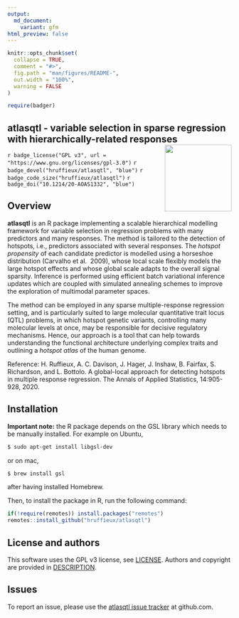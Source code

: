 ```yaml
---
output:
  md_document:
    variant: gfm
html_preview: false
---
```


<!-- README.md is generated from README.Rmd. Please edit that file -->
<!-- First time: run usethis::use_readme_rmd() to create a pre-commit hook that 
prevents from committing if the README.Rmd has changed, but has not been 
re-knitted to generate an updated README.md -->

```r
knitr::opts_chunk$set(
  collapse = TRUE,
  comment = "#>",
  fig.path = "man/figures/README-",
  out.width = "100%",
  warning = FALSE
)
```


```r
require(badger)
```


## atlasqtl - variable selection in sparse regression with hierarchically-related responses <img src="man/figures/atlasqtl_logo.png" align="right" height="150"/>

<!-- Run for the R CMD checks, run usethis::use_github_actions() to set up the pipeline, possibly modify the .yaml file and then: -->
<!-- `r badge_github_actions("hruffieux/atlasqtl")` # TODO. not enabled yet, needs pre-install of GSL lib for windows -->
<!-- `r badge_travis("hruffieux/atlasqtl")` -->
`r badge_license("GPL v3", url = "https://www.gnu.org/licenses/gpl-3.0")`
`r badge_devel("hruffieux/atlasqtl", "blue")`
`r badge_code_size("hruffieux/atlasqtl")`
`r badge_doi("10.1214/20-AOAS1332", "blue")`

## Overview

**atlasqtl** is an R package implementing a scalable hierarchical modelling 
framework for variable selection in regression problems with many predictors and 
many responses. The method is tailored to the detection of hotspots, i.e., 
predictors associated with several responses. The *hotspot propensity* of each 
candidate predictor is modelled using a horseshoe distribution (Carvalho et al. 
2009), whose local scale flexibly models the large hotspot effects and whose 
global scale adapts to the overall signal sparsity. Inference is performed using 
efficient batch variational inference updates which are coupled with simulated 
annealing schemes to improve the exploration of multimodal parameter spaces. 

The method can be employed in any sparse multiple-response regression setting, 
and is particularly suited to large molecular quantitative trait locus (QTL) 
problems, in which hotspot genetic variants, controlling many molecular levels 
at once, may be responsible for decisive regulatory mechanisms. Hence, our 
approach is a tool that can help towards understanding the functional 
architecture underlying complex traits and outlining a *hotspot atlas* of the 
human genome. 

Reference: H. Ruffieux, A. C. Davison, J. Hager, J. Inshaw, B. Fairfax, 
S. Richardson, and L. Bottolo. A global-local approach for detecting hotspots in 
multiple response regression. The Annals of Applied Statistics, 14:905-928, 2020.

## Installation

**Important note:** the R package depends on the GSL library which needs to be 
manually installed. For example on Ubuntu,

``` bash
$ sudo apt-get install libgsl-dev
```

or on mac, 

``` bash
$ brew install gsl
```

after having installed Homebrew.


Then, to install the package in R, run the following command:

``` r
if(!require(remotes)) install.packages("remotes")
remotes::install_github("hruffieux/atlasqtl")
```

## License and authors

This software uses the GPL v3 license, see [LICENSE](LICENSE).
Authors and copyright are provided in [DESCRIPTION](DESCRIPTION).

## Issues

To report an issue, please use the [atlasqtl issue tracker](https://github.com/hruffieux/atlasqtl/issues) at github.com.
